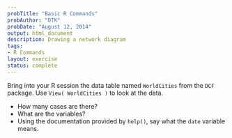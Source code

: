 ```yaml
---
probTitle: "Basic R Commands"
probAuthor: "DTK"
probDate: "August 12, 2014"
output: html_document
description: Drawing a network diagram
tags: 
- R Commands
layout: exercise
status: complete
---
```


Bring into your R session the data table named `WorldCities` from the `DCF` package.  Use `View( WorldCities )` to look at the data.

* How many cases are there?
* What are the variables?
* Using the documentation provided by `help()`, say what the `date` variable means.

